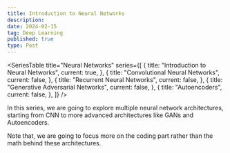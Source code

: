 ```yaml
---
title: Introduction to Neural Networks
description:
date: 2024-02-15
tag: Deep Learning
published: true
type: Post
---
```


<SeriesTable
  title="Neural Networks"
  series={[
    {
      title: "Introduction to Neural Networks",
      current: true,
    },
    {
      title: "Convolutional Neural Networks",
      current: false,
    },
    {
      title: "Recurrent Neural Networks",
      current: false,
    },
    {
      title: "Generative Adversarial Networks",
      current: false,
    },
    {
      title: "Autoencoders",
      current: false,
    },
  ]}
/>

In this series, we are going to explore multiple neural network
architectures, starting from CNN to more advanced architectures
like GANs and Autoencoders.

Note that, we are going to focus more on the coding part rather
than the math behind these architectures.
